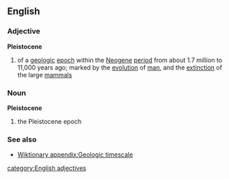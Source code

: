 ==English==
===Adjective===
{{wikipedia}}
'''Pleistocene'''
#{{geology}} of a [[geologic]] [[epoch]] within the [[Neogene]] [[period]] from about 1.7 million to 11,000 years ago; marked by the [[evolution]] of [[man]], and the [[extinction]] of the large [[mammal]]s

===Noun===
'''Pleistocene'''
#{{geology}} the Pleistocene epoch
===See also===
*[[Wiktionary appendix:Geologic timescale]]
[[category:English adjectives]]